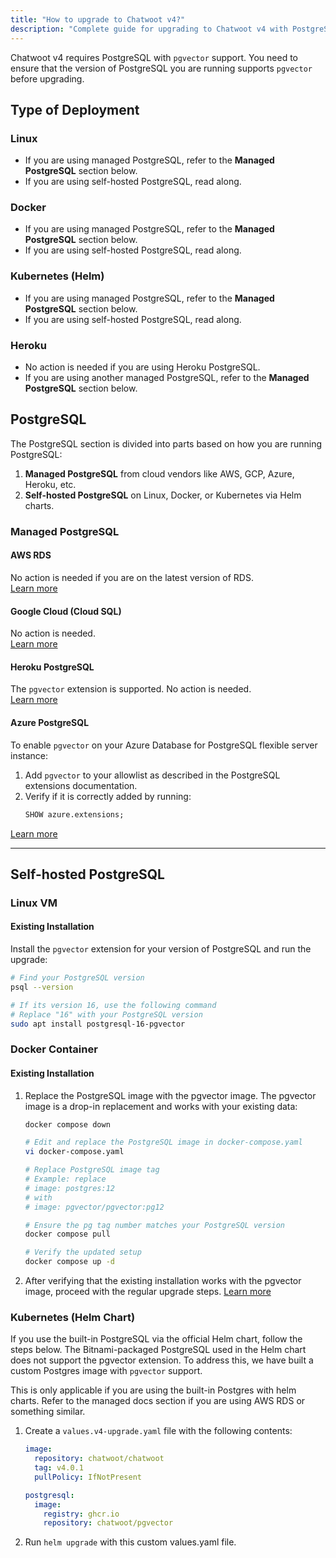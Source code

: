 ```yaml
---
title: "How to upgrade to Chatwoot v4?"
description: "Complete guide for upgrading to Chatwoot v4 with PostgreSQL pgvector support"
---
```


Chatwoot v4 requires PostgreSQL with `pgvector` support. You need to ensure that the version of PostgreSQL you are running supports `pgvector` before upgrading.

## Type of Deployment

### Linux
- If you are using managed PostgreSQL, refer to the **Managed PostgreSQL** section below.
- If you are using self-hosted PostgreSQL, read along.

### Docker
- If you are using managed PostgreSQL, refer to the **Managed PostgreSQL** section below.
- If you are using self-hosted PostgreSQL, read along.

### Kubernetes (Helm)
- If you are using managed PostgreSQL, refer to the **Managed PostgreSQL** section below.
- If you are using self-hosted PostgreSQL, read along.

### Heroku
- No action is needed if you are using Heroku PostgreSQL.
- If you are using another managed PostgreSQL, refer to the **Managed PostgreSQL** section below.

## PostgreSQL

The PostgreSQL section is divided into parts based on how you are running PostgreSQL:
1. **Managed PostgreSQL** from cloud vendors like AWS, GCP, Azure, Heroku, etc.
2. **Self-hosted PostgreSQL** on Linux, Docker, or Kubernetes via Helm charts.

### Managed PostgreSQL

#### AWS RDS
No action is needed if you are on the latest version of RDS.  
[Learn more](https://aws.amazon.com/about-aws/whats-new/2023/10/amazon-rds-postgresql-pgvector-hnsw-indexing/)

#### Google Cloud (Cloud SQL)
No action is needed.  
[Learn more](https://cloud.google.com/blog/products/databases/using-pgvector-llms-and-langchain-with-google-cloud-databases)

#### Heroku PostgreSQL
The `pgvector` extension is supported. No action is needed.  
[Learn more](https://devcenter.heroku.com/articles/pgvector-heroku-postgres)

#### Azure PostgreSQL
To enable `pgvector` on your Azure Database for PostgreSQL flexible server instance:

1. Add `pgvector` to your allowlist as described in the PostgreSQL extensions documentation.
2. Verify if it is correctly added by running:
   ```sql
   SHOW azure.extensions;
   ```  

[Learn more](https://learn.microsoft.com/en-us/azure/postgresql/flexible-server/how-to-use-pgvector#enable-extension)

---

## Self-hosted PostgreSQL

### Linux VM

#### Existing Installation
Install the `pgvector` extension for your version of PostgreSQL and run the upgrade:

```bash
# Find your PostgreSQL version
psql --version

# If its version 16, use the following command
# Replace "16" with your PostgreSQL version
sudo apt install postgresql-16-pgvector
```

### Docker Container

#### Existing Installation

1. Replace the PostgreSQL image with the pgvector image. The pgvector image is a drop-in replacement and works with your existing data:

   ```bash
   docker compose down

   # Edit and replace the PostgreSQL image in docker-compose.yaml
   vi docker-compose.yaml

   # Replace PostgreSQL image tag
   # Example: replace
   # image: postgres:12
   # with
   # image: pgvector/pgvector:pg12

   # Ensure the pg tag number matches your PostgreSQL version
   docker compose pull

   # Verify the updated setup
   docker compose up -d
   ```

2. After verifying that the existing installation works with the pgvector image, proceed with the regular upgrade steps.
   [Learn more](https://www.chatwoot.com/docs/self-hosted/deployment/upgrade#docker)

### Kubernetes (Helm Chart)

If you use the built-in PostgreSQL via the official Helm chart, follow the steps below. The Bitnami-packaged PostgreSQL used in the Helm chart does not support the pgvector extension. To address this, we have built a custom Postgres image with `pgvector` support.

<Note>
  This is only applicable if you are using the built-in Postgres with helm charts. Refer to the managed docs section if you are using AWS RDS or something similar.
</Note>

1. Create a `values.v4-upgrade.yaml` file with the following contents:

   ```yaml
   image:
     repository: chatwoot/chatwoot
     tag: v4.0.1
     pullPolicy: IfNotPresent

   postgresql:
     image:
       registry: ghcr.io
       repository: chatwoot/pgvector
   ```

2. Run `helm upgrade` with this custom values.yaml file. 